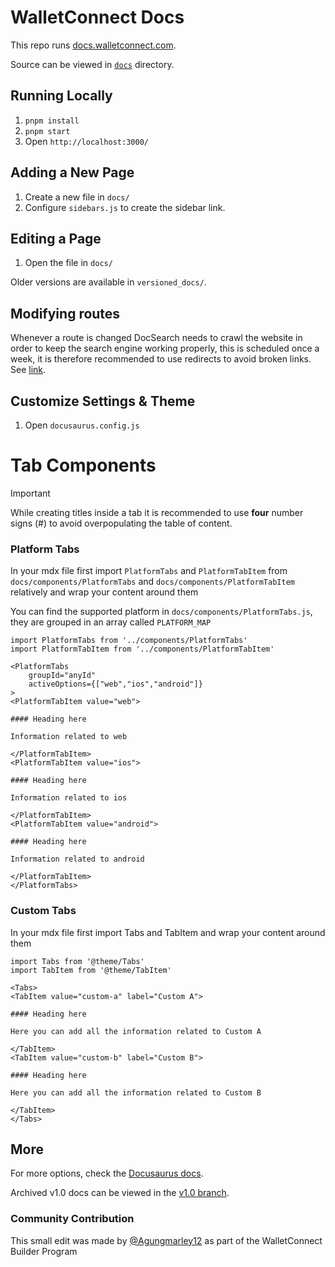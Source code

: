 # WalletConnect Docs

This repo runs [docs.walletconnect.com](https://docs.walletconnect.com).

Source can be viewed in [`docs`](./docs/) directory.

## Running Locally

1. `pnpm install`
2. `pnpm start`
3. Open `http://localhost:3000/`

## Adding a New Page

1. Create a new file in `docs/`
2. Configure `sidebars.js` to create the sidebar link.

## Editing a Page

1. Open the file in `docs/`

Older versions are available in `versioned_docs/`.

## Modifying routes

Whenever a route is changed DocSearch needs to crawl the website in order to keep the search engine working properly, this is scheduled once a week, it is therefore
recommended to use redirects to avoid broken links. See [link](https://vercel.com/docs/concepts/projects/project-configuration#redirects).

## Customize Settings & Theme

1. Open `docusaurus.config.js`

# Tab Components

> [!IMPORTANT]
> While creating titles inside a tab it is recommended to use **four** number signs (#) to avoid overpopulating the table of content.

### Platform Tabs

In your mdx file first import `PlatformTabs` and `PlatformTabItem` from `docs/components/PlatformTabs` and `docs/components/PlatformTabItem` relatively and wrap your content around them

You can find the supported platform in `docs/components/PlatformTabs.js`, they are grouped in an array called `PLATFORM_MAP`

```mdx
import PlatformTabs from '../components/PlatformTabs'
import PlatformTabItem from '../components/PlatformTabItem'

<PlatformTabs
	groupId="anyId"
	activeOptions={["web","ios","android"]}
>
<PlatformTabItem value="web">

#### Heading here

Information related to web

</PlatformTabItem>
<PlatformTabItem value="ios">

#### Heading here

Information related to ios

</PlatformTabItem>
<PlatformTabItem value="android">

#### Heading here

Information related to android

</PlatformTabItem>
</PlatformTabs>
```

### Custom Tabs

In your mdx file first import Tabs and TabItem and wrap your content around them

```mdx
import Tabs from '@theme/Tabs'
import TabItem from '@theme/TabItem'

<Tabs>
<TabItem value="custom-a" label="Custom A">

#### Heading here

Here you can add all the information related to Custom A

</TabItem>
<TabItem value="custom-b" label="Custom B">

#### Heading here

Here you can add all the information related to Custom B

</TabItem>
</Tabs>
```

## More

For more options, check the [Docusaurus docs](https://docusaurus.io/).

Archived v1.0 docs can be viewed in the [v1.0 branch](https://github.com/WalletConnect/walletconnect-docs/tree/v1.0).
### Community Contribution
This small edit was made by [@Agungmarley12](https://github.com/Agungmarley12) as part of the WalletConnect Builder Program
